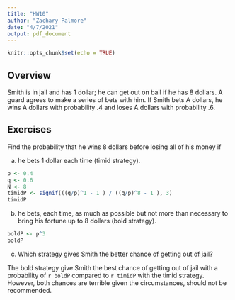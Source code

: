 ```yaml
---
title: "HW10"
author: "Zachary Palmore"
date: "4/7/2021"
output: pdf_document
---
```


```r
knitr::opts_chunk$set(echo = TRUE)
```

## Overview

Smith is in jail and has 1 dollar; he can get out on bail if he has 8 dollars. A guard agrees to make a series of bets with him. If Smith bets A dollars, he wins A dollars with probability .4 and loses A dollars with probability .6.

## Exercises

Find the probability that he wins 8 dollars before losing all of his money if

(a) he bets 1 dollar each time (timid strategy).



```r
p <- 0.4
q <- 0.6
N <- 8 
timidP <- signif(((q/p)^1 - 1 ) / ((q/p)^8 - 1 ), 3)
timidP
```



(b) he bets, each time, as much as possible but not more than necessary to bring his fortune up to 8 dollars (bold strategy).


```r
boldP <- p^3
boldP
```



(c) Which strategy gives Smith the better chance of getting out of jail? 

The bold strategy give Smith the best chance of getting out of jail with a probability of `r boldP` compared to `r timidP` with the timid strategy. However, both chances are terrible given the circumstances, should not be recommended. 
